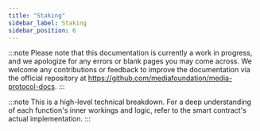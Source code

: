 ```yaml
---
title: "Staking"
sidebar_label: Staking
sidebar_position: 6
---
```

:::note
Please note that this documentation is currently a work in progress, and we apologize for any errors or blank pages you may come across. We welcome any contributions or feedback to improve the documentation via the official repository at https://github.com/mediafoundation/media-protocol-docs.
:::

:::note
This is a high-level technical breakdown. For a deep understanding of each function's inner workings and logic, refer to the smart contract's actual implementation.
:::